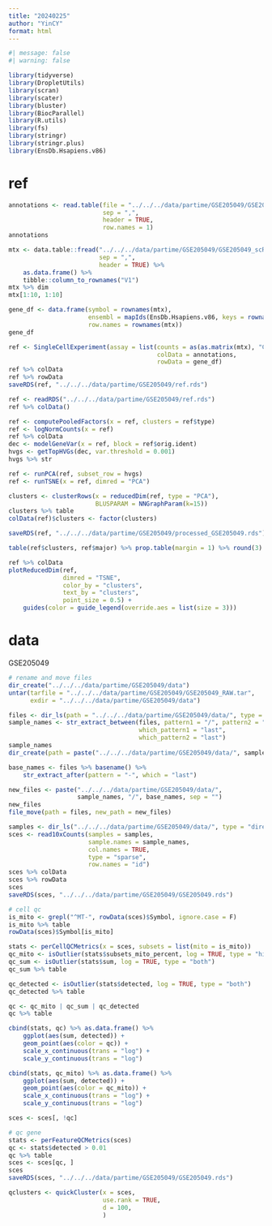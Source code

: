```yaml
---
title: "20240225"
author: "YinCY"
format: html
---
```



```r
#| message: false
#| warning: false

library(tidyverse)
library(DropletUtils)
library(scran)
library(scater)
library(bluster)
library(BiocParallel)
library(R.utils)
library(fs)
library(stringr)
library(stringr.plus)
library(EnsDb.Hsapiens.v86)
```

# ref
```r
annotations <- read.table(file = "../../../data/partime/GSE205049/GSE205049_scRNA-seq-annotations.csv.gz", 
                          sep = ",", 
                          header = TRUE, 
                          row.names = 1)
annotations
```


```r
mtx <- data.table::fread("../../../data/partime/GSE205049/GSE205049_scRNA-seq-integrated_GEM.csv.gz", 
                         sep = ",", 
                         header = TRUE) %>% 
    as.data.frame() %>% 
    tibble::column_to_rownames("V1")
mtx %>% dim
mtx[1:10, 1:10]
```

```r
gene_df <- data.frame(symbol = rownames(mtx), 
                      ensembl = mapIds(EnsDb.Hsapiens.v86, keys = rownames(mtx), keytype = "SYMBOL", column = "GENEID"), 
                      row.names = rownames(mtx))
gene_df
```

```r
ref <- SingleCellExperiment(assay = list(counts = as(as.matrix(mtx), "CsparseMatrix")), 
                                         colData = annotations, 
                                         rowData = gene_df)
ref %>% colData
ref %>% rowData
saveRDS(ref, "../../../data/partime/GSE205049/ref.rds")
```


```r
ref <- readRDS("../../../data/partime/GSE205049/ref.rds")
ref %>% colData()
```

```r
ref <- computePooledFactors(x = ref, clusters = ref$type)
ref <- logNormCounts(x = ref)
ref %>% colData
dec <- modelGeneVar(x = ref, block = ref$orig.ident)
hvgs <- getTopHVGs(dec, var.threshold = 0.001)
hvgs %>% str
```

```r
ref <- runPCA(ref, subset_row = hvgs)
ref <- runTSNE(x = ref, dimred = "PCA")

clusters <- clusterRows(x = reducedDim(ref, type = "PCA"), 
                        BLUSPARAM = NNGraphParam(k=15))
clusters %>% table
colData(ref)$clusters <- factor(clusters)

saveRDS(ref, "../../../data/partime/GSE205049/processed_GSE205049.rds")
```

```r
table(ref$clusters, ref$major) %>% prop.table(margin = 1) %>% round(3)
```


```r
ref %>% colData
plotReducedDim(ref, 
               dimred = "TSNE", 
               color_by = "clusters", 
               text_by = "clusters",
               point_size = 0.5) +
    guides(color = guide_legend(override.aes = list(size = 3)))
```


# data
GSE205049
```r
# rename and move files
dir_create("../../../data/partime/GSE205049/data")
untar(tarfile = "../../../data/partime/GSE205049/GSE205049_RAW.tar",
      exdir = "../../../data/partime/GSE205049/data")

files <- dir_ls(path = "../../../data/partime/GSE205049/data/", type = "file")
sample_names <- str_extract_between(files, pattern1 = "/", pattern2 = "-", 
                                    which_pattern1 = "last", 
                                    which_pattern2 = "last")
sample_names
dir_create(path = paste("../../../data/partime/GSE205049/data/", sample_names, sep = ""))

base_names <- files %>% basename() %>% 
    str_extract_after(pattern = "-", which = "last")

new_files <- paste("../../../data/partime/GSE205049/data/", 
                   sample_names, "/", base_names, sep = "")
new_files
file_move(path = files, new_path = new_files)
```

```r
samples <- dir_ls("../../../data/partime/GSE205049/data/", type = "directory")
sces <- read10xCounts(samples = samples, 
                      sample.names = sample_names, 
                      col.names = TRUE, 
                      type = "sparse", 
                      row.names = "id")
sces %>% colData
sces %>% rowData
sces
saveRDS(sces, "../../../data/partime/GSE205049/GSE205049.rds")
```

```r
# cell qc
is_mito <- grepl("^MT-", rowData(sces)$Symbol, ignore.case = F)
is_mito %>% table
rowData(sces)$Symbol[is_mito]

stats <- perCellQCMetrics(x = sces, subsets = list(mito = is_mito))
qc_mito <- isOutlier(stats$subsets_mito_percent, log = TRUE, type = "high")
qc_sum <- isOutlier(stats$sum, log = TRUE, type = "both")
qc_sum %>% table

qc_detected <- isOutlier(stats$detected, log = TRUE, type = "both")
qc_detected %>% table

qc <- qc_mito | qc_sum | qc_detected
qc %>% table
```

```r
cbind(stats, qc) %>% as.data.frame() %>% 
    ggplot(aes(sum, detected)) +
    geom_point(aes(color = qc)) +
    scale_x_continuous(trans = "log") +
    scale_y_continuous(trans = "log")
```

```r
cbind(stats, qc_mito) %>% as.data.frame() %>% 
    ggplot(aes(sum, detected)) +
    geom_point(aes(color = qc_mito)) +
    scale_x_continuous(trans = "log") +
    scale_y_continuous(trans = "log")
```

```r
sces <- sces[, !qc]

# qc gene
stats <- perFeatureQCMetrics(sces)
qc <- stats$detected > 0.01
qc %>% table
sces <- sces[qc, ]
sces
saveRDS(sces, "../../../data/partime/GSE205049/GSE205049.rds")
```

```r
qclusters <- quickCluster(x = sces, 
                          use.rank = TRUE, 
                          d = 100, 
                          )
```

























